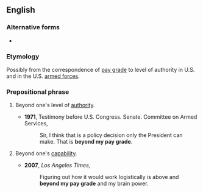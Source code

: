 ==English==

===Alternative forms===
* {{l|en|above one's pay grade}}

===Etymology===
Possibly from the correspondence of [[pay grade]] to level of authority in U.S. {{w|civil service}} and in the U.S. [[armed forces]].

===Prepositional phrase===
{{en-prep phrase|[[beyond]] one's [[pay]] [[grade]]}}

# {{lb|en|idiomatic}} Beyond one's level of [[authority]].
#* '''1971''', Testimony before U.S. Congress. Senate. Committee on Armed Services,
#*: Sir, I think that is a policy decision only the President can make. That is '''beyond my pay grade'''.
# {{lb|en|idiomatic}} Beyond one's [[capability]].
#* '''2007''', ''Los Angeles Times'',
#*: Figuring out how it would work logistically is above and '''beyond my pay grade''' and my brain power.